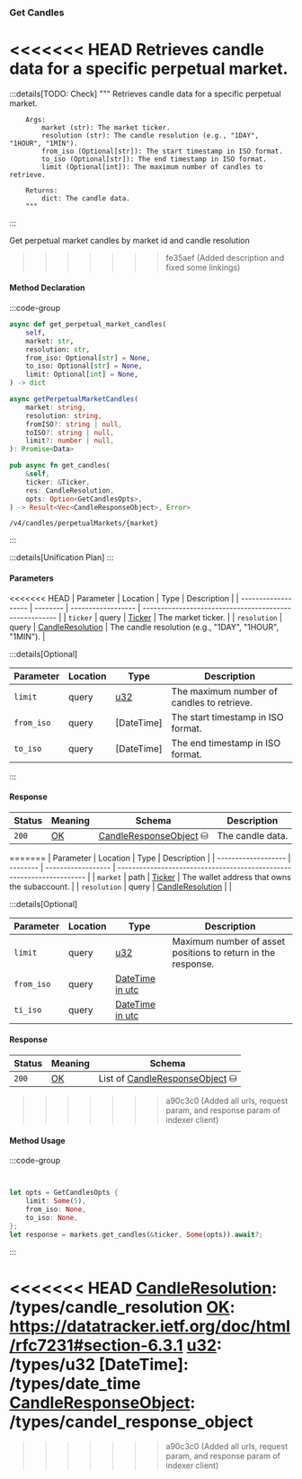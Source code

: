 ### Get Candles

<<<<<<< HEAD
Retrieves candle data for a specific perpetual market.
=======
:::details[TODO: Check]
        """
        Retrieves candle data for a specific perpetual market.

        Args:
            market (str): The market ticker.
            resolution (str): The candle resolution (e.g., "1DAY", "1HOUR", "1MIN").
            from_iso (Optional[str]): The start timestamp in ISO format.
            to_iso (Optional[str]): The end timestamp in ISO format.
            limit (Optional[int]): The maximum number of candles to retrieve.

        Returns:
            dict: The candle data.
        """
:::

Get perpetual market candles by market id and candle resolution
>>>>>>> fe35aef (Added description and fixed some linkings)

#### Method Declaration

:::code-group

```python [Python]
async def get_perpetual_market_candles(
    self,
    market: str,
    resolution: str,
    from_iso: Optional[str] = None,
    to_iso: Optional[str] = None,
    limit: Optional[int] = None,
) -> dict
```

```typescript [TypeScript]
async getPerpetualMarketCandles(
    market: string,
    resolution: string,
    fromISO?: string | null,
    toISO?: string | null,
    limit?: number | null,
): Promise<Data>
```

```rust [Rust]
pub async fn get_candles(
    &self,
    ticker: &Ticker,
    res: CandleResolution,
    opts: Option<GetCandlesOpts>,
) -> Result<Vec<CandleResponseObject>, Error>
```

```url [API]
/v4/candles/perpetualMarkets/{market}
```

:::

:::details[Unification Plan]
:::

#### Parameters

<<<<<<< HEAD
| Parameter           | Location | Type               | Description                                            |
| ------------------- | -------- | ------------------ | ------------------------------------------------------ |
| `ticker`            | query    | [Ticker]           | The market ticker.                                     |
| `resolution`        | query    | [CandleResolution] | The candle resolution (e.g., "1DAY", "1HOUR", "1MIN"). |

:::details[Optional]

| Parameter                     | Location | Type                      | Description                                |
| ----------------------------- | -------- | ------------------------- | ------------------------------------------ |
| `limit`                       | query    | [u32]                     | The maximum number of candles to retrieve. |
| `from_iso`                    | query    | [DateTime]                | The start timestamp in ISO format.         |
| `to_iso`                      | query    | [DateTime]                | The end timestamp in ISO format.           |

:::

#### Response

| Status | Meaning     | Schema                   | Description      |
| ------ | ----------- | ------------------------ | ---------------- |
| `200`  | [OK]        | [CandleResponseObject] ⛁ | The candle data. |
=======
| Parameter           | Location | Type               | Description                                                           |
| ------------------- | -------- | ------------------ | --------------------------------------------------------------------- |
| `market`           | path    | [Ticker]          | The wallet address that owns the subaccount.                          |
| `resolution` | query | [CandleResolution] | |

:::details[Optional]

| Parameter                     | Location | Type                      | Description                                                  |
| ----------------------------- | -------- | ------------------------- | ------------------------------------------------------------ |
| `limit`                       | query    | [u32]                     | Maximum number of asset positions to return in the response. |
| `from_iso` | query | [DateTime in utc] | |
| `ti_iso` | query | [DateTime in utc] | |

#### Response

| Status | Meaning     | Schema                          |
| ------ | ----------- | ------------------------------- |
| `200`  | [OK]        | List of [CandleResponseObject] ⛁ |
>>>>>>> a90c3c0 (Added all urls, request param, and response param of indexer client)

#### Method Usage

:::code-group

```python [Python]

```

```typescript [TypeScript]

```

```rust [Rust]
let opts = GetCandlesOpts {
    limit: Some(5),
    from_iso: None,
    to_iso: None,
};
let response = markets.get_candles(&ticker, Some(opts)).await?;
```

:::

[OK]: /types/ok
[u32]: /types/u32
[Ticker]: /types/ticker
<<<<<<< HEAD
[CandleResolution]: /types/candle_resolution
[OK]: https://datatracker.ietf.org/doc/html/rfc7231#section-6.3.1
[u32]: /types/u32
[DateTime]: /types/date_time
[CandleResponseObject]: /types/candel_response_object
=======
[DateTime in utc]: /types/date_time
[CandleResolution]: /types/candle_resolution
[CandleResponseObject]: /types/candle_response_object
>>>>>>> a90c3c0 (Added all urls, request param, and response param of indexer client)
